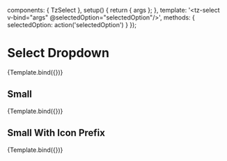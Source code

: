 

<Meta title="components/Action/Select dropdown" component={TzSelect} />

  components: { TzSelect },
  setup() {
    return { args };
  },
  template: '<tz-select v-bind="args" @selectedOption="selectedOption"/>',
  methods: {
    selectedOption: action('selectedOption')
  }
});

# Select Dropdown

<Canvas withSource="open">
  <Story
    name="Default"
    args={{
      description: 'A select',
      options: options,
    }}
  >
    {Template.bind({})}
  </Story>
</Canvas>

## Small

<Canvas withSource="open">
  <Story
    name="Small"
    args={{
      class: 'w-48',
      description: 'A small select',
      options: options,
      size: 'small'
    }}
  >
    {Template.bind({})}
  </Story>
</Canvas>

## Small With Icon Prefix

<Canvas withSource="open">
  <Story
    name="Small With Icon"
    args={{
      class: 'w-48',
      description: 'A small select with prefixes',
      options: options,
      size: 'small',
      colorIcons: true
    }}
  >
    {Template.bind({})}
  </Story>
</Canvas>

<ArgsTable story="Default" />
